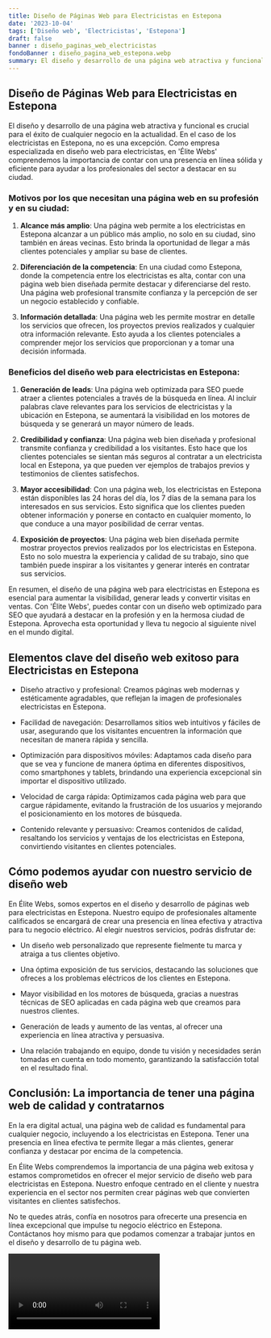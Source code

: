 ```yaml
---
title: Diseño de Páginas Web para Electricistas en Estepona
date: '2023-10-04'
tags: ['Diseño web', 'Electricistas', 'Estepona']
draft: false
banner : diseño_paginas_web_electricistas
fondoBanner : diseño_pagina_web_estepona.webp
summary: El diseño y desarrollo de una página web atractiva y funcional es crucial para el éxito de cualquier negocio en la actualidad. En el caso de los electricistas en Estepona, no es una excepción. Como empresa especializada en diseño web para electricistas, en 'Élite Webs' comprendemos la importancia de contar con una presencia en línea sólida y eficiente para ayudar a los profesionales del sector a destacar en su ciudad.
---
```


## Diseño de Páginas Web para Electricistas en Estepona

El diseño y desarrollo de una página web atractiva y funcional es crucial para el éxito de cualquier negocio en la actualidad. En el caso de los electricistas en Estepona, no es una excepción. Como empresa especializada en diseño web para electricistas, en 'Élite Webs' comprendemos la importancia de contar con una presencia en línea sólida y eficiente para ayudar a los profesionales del sector a destacar en su ciudad.

### Motivos por los que necesitan una página web en su profesión y en su ciudad:

1. **Alcance más amplio**: Una página web permite a los electricistas en Estepona alcanzar a un público más amplio, no solo en su ciudad, sino también en áreas vecinas. Esto brinda la oportunidad de llegar a más clientes potenciales y ampliar su base de clientes.

2. **Diferenciación de la competencia**: En una ciudad como Estepona, donde la competencia entre los electricistas es alta, contar con una página web bien diseñada permite destacar y diferenciarse del resto. Una página web profesional transmite confianza y la percepción de ser un negocio establecido y confiable.

3. **Información detallada**: Una página web les permite mostrar en detalle los servicios que ofrecen, los proyectos previos realizados y cualquier otra información relevante. Esto ayuda a los clientes potenciales a comprender mejor los servicios que proporcionan y a tomar una decisión informada.

### Beneficios del diseño web para electricistas en Estepona:

1. **Generación de leads**: Una página web optimizada para SEO puede atraer a clientes potenciales a través de la búsqueda en línea. Al incluir palabras clave relevantes para los servicios de electricistas y la ubicación en Estepona, se aumentará la visibilidad en los motores de búsqueda y se generará un mayor número de leads.

2. **Credibilidad y confianza**: Una página web bien diseñada y profesional transmite confianza y credibilidad a los visitantes. Esto hace que los clientes potenciales se sientan más seguros al contratar a un electricista local en Estepona, ya que pueden ver ejemplos de trabajos previos y testimonios de clientes satisfechos.

3. **Mayor accesibilidad**: Con una página web, los electricistas en Estepona están disponibles las 24 horas del día, los 7 días de la semana para los interesados en sus servicios. Esto significa que los clientes pueden obtener información y ponerse en contacto en cualquier momento, lo que conduce a una mayor posibilidad de cerrar ventas.

4. **Exposición de proyectos**: Una página web bien diseñada permite mostrar proyectos previos realizados por los electricistas en Estepona. Esto no solo muestra la experiencia y calidad de su trabajo, sino que también puede inspirar a los visitantes y generar interés en contratar sus servicios.

En resumen, el diseño de una página web para electricistas en Estepona es esencial para aumentar la visibilidad, generar leads y convertir visitas en ventas. Con 'Élite Webs', puedes contar con un diseño web optimizado para SEO que ayudará a destacar en la profesión y en la hermosa ciudad de Estepona. Aprovecha esta oportunidad y lleva tu negocio al siguiente nivel en el mundo digital.

<GifSeo />

<Cta />

## Elementos clave del diseño web exitoso para Electricistas en Estepona

- Diseño atractivo y profesional: Creamos páginas web modernas y estéticamente agradables, que reflejan la imagen de profesionales electricistas en Estepona.

- Facilidad de navegación: Desarrollamos sitios web intuitivos y fáciles de usar, asegurando que los visitantes encuentren la información que necesitan de manera rápida y sencilla.

- Optimización para dispositivos móviles: Adaptamos cada diseño para que se vea y funcione de manera óptima en diferentes dispositivos, como smartphones y tablets, brindando una experiencia excepcional sin importar el dispositivo utilizado.

- Velocidad de carga rápida: Optimizamos cada página web para que cargue rápidamente, evitando la frustración de los usuarios y mejorando el posicionamiento en los motores de búsqueda.

- Contenido relevante y persuasivo: Creamos contenidos de calidad, resaltando los servicios y ventajas de los electricistas en Estepona, convirtiendo visitantes en clientes potenciales.

## Cómo podemos ayudar con nuestro servicio de diseño web

En Élite Webs, somos expertos en el diseño y desarrollo de páginas web para electricistas en Estepona. Nuestro equipo de profesionales altamente calificados se encargará de crear una presencia en línea efectiva y atractiva para tu negocio eléctrico. Al elegir nuestros servicios, podrás disfrutar de:

- Un diseño web personalizado que represente fielmente tu marca y atraiga a tus clientes objetivo.

- Una óptima exposición de tus servicios, destacando las soluciones que ofreces a los problemas eléctricos de los clientes en Estepona.

- Mayor visibilidad en los motores de búsqueda, gracias a nuestras técnicas de SEO aplicadas en cada página web que creamos para nuestros clientes.

- Generación de leads y aumento de las ventas, al ofrecer una experiencia en línea atractiva y persuasiva.

- Una relación trabajando en equipo, donde tu visión y necesidades serán tomadas en cuenta en todo momento, garantizando la satisfacción total en el resultado final.

## Conclusión: La importancia de tener una página web de calidad y contratarnos

En la era digital actual, una página web de calidad es fundamental para cualquier negocio, incluyendo a los electricistas en Estepona. Tener una presencia en línea efectiva te permite llegar a más clientes, generar confianza y destacar por encima de la competencia.

En Élite Webs comprendemos la importancia de una página web exitosa y estamos comprometidos en ofrecer el mejor servicio de diseño web para electricistas en Estepona. Nuestro enfoque centrado en el cliente y nuestra experiencia en el sector nos permiten crear páginas web que convierten visitantes en clientes satisfechos.

No te quedes atrás, confía en nosotros para ofrecerte una presencia en línea excepcional que impulse tu negocio eléctrico en Estepona. Contáctanos hoy mismo para que podamos comenzar a trabajar juntos en el diseño y desarrollo de tu página web.

<Video />

<CtaBot job='Electricistas' city='Estepona'/>

<Gmaps query='Estepona+españa+maps' />